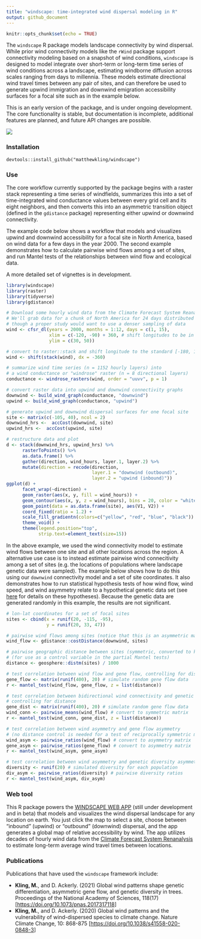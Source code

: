 ```yaml
---
title: "windscape: time-integrated wind dispersal modeling in R"
output: github_document
---
```


```r
knitr::opts_chunk$set(echo = TRUE)
```

The `windscape` R package models landscape connectivity by wind dispersal. While prior wind connectivity models like the `rWind` package support connectivity modeling based on a snapshot of wind conditions, `windscape` is designed to model integrate over short-term or long-term time series of wind conditions across a landscape, estimating windborne diffusion across scales ranging from days to millennia. These models estimate directional wind travel times between any pair of sites, and can therefore be used to generate upwind immigration and downwind emigration accessibility surfaces for a focal site such as in the example below.

This is an early version of the package, and is under ongoing development. The core functionality is stable, but documentation is incomplete, additional features are planned, and future API changes are possible.


![](https://matthewkling.github.io/img/images/windscape_hawaii.png)

### Installation

`devtools::install_github("matthewkling/windscape")`


### Use

The core workflow currently supported by the package begins with a raster stack representing a time series of windfields, summarizes this into a set of time-integrated wind conductance values between every grid cell and its eight neighbors, and then converts this into an asymmetric transition object (defined in the `gdistance` package) representing either upwind or downwind connectivity. 

The example code below shows a workflow that models and visualizes upwind and downwind accessibility for a focal site in North America, based on wind data for a few days in the year 2000. The second example demonstrates how to calculate pairwise wind flows among a set of sites, and run Mantel tests of the relationships between wind flow and ecological data. 

A more detailed set of vignettes is in development.

```r
library(windscape)
library(raster)
library(tidyverse)
library(gdistance)

# Download some hourly wind data from the Climate Forecast System Reanalysis.
# We'll grab data for a chunk of North America for 24 days distributed across a single year,
# though a proper study would want to use a denser sampling of data
wind <- cfsr_dl(years = 2000, months = 1:12, days = c(1, 15),
                xlim = c(-120, -90) + 360, # shift longitudes to be in [0, 360] range for CFSR
                ylim = c(30, 50))

# convert to raster::stack and shift longitude to the standard [-180, 180] range
wind <- shift(stack(wind), dx = -360)

# summarize wind time series (n = 1152 hourly layers) into 
# a wind conductance or "windrose" raster (n = 8 directional layers)
conductance <- windrose_rasters(wind, order = "uuvv", p = 1)

# convert raster data into upwind and downwind connectivity graphs
downwind <- build_wind_graph(conductance, "downwind")
upwind <- build_wind_graph(conductance, "upwind")

# generate upwind and downwind dispersal surfaces for one focal site 
site <- matrix(c(-105, 40), ncol = 2)
downwind_hrs <-  accCost(downwind, site)
upwind_hrs <-  accCost(upwind, site)

# restructure data and plot
d <- stack(downwind_hrs, upwind_hrs) %>%
      rasterToPoints() %>%
      as.data.frame() %>%
      gather(direction, wind_hours, layer.1, layer.2) %>%
      mutate(direction = recode(direction, 
                                layer.1 = "downwind (outbound)", 
                                layer.2 = "upwind (inbound)"))
ggplot(d) +
      facet_wrap(~direction) +
      geom_raster(aes(x, y, fill = wind_hours)) +
      geom_contour(aes(x, y, z = wind_hours), bins = 20, color = "white", linewidth = .25) +
      geom_point(data = as.data.frame(site), aes(V1, V2)) +
      coord_fixed(ratio = 1.2) +
      scale_fill_gradientn(colors=c("yellow", "red", "blue", "black")) +
      theme_void() +
      theme(legend.position="top",
            strip.text=element_text(size=15))
```


In the above example, we used the wind connectivity model to estimate wind flows between one site and all other locations across the region. A alternative use case is to instead estimate pairwise wind connecitivity among a set of sites (e.g. the locations of populations where landscape genetic data were sampled). The example below shows how to do this using our `downwind` connectivity model and a set of site coordinates. It also demonstrates how to run statistical hypothesis tests of how wind flow, wind speed, and wind asymmetry relate to a hypothetical genetic data set (see [here](https://doi.org/10.1073/pnas.2017317118) for details on these hypotheses). Because the genetic data are generated randomly in this example, the results are not significant. 

```r
# lon-lat coordinates for a set of focal sites
sites <- cbind(x = runif(20, -115, -95),
               y = runif(20, 33, 47))

# pairwise wind flows among sites (notice that this is an asymmetric matrix)
wind_flow <- gdistance::costDistance(downwind, sites)

# pairwise geographic distance between sites (symmetric, converted to km)
# (for use as a control variable in the partial Mantel tests)
distance <- geosphere::distm(sites) / 1000 

# test correlation between wind flow and gene flow, controlling for distance
gene_flow <- matrix(runif(400), 20) # simulate random gene flow data
r <- mantel_test(wind_flow, gene_flow, z = list(distance))

# test correlation between bidirectional wind connectivity and genetic isolation,
# controlling for distance
gene_dist <- matrix(runif(400), 20) # simulate random gene flow data
wind_conn <- pairwise_means(wind_flow) # convert to symmetric matrix
r <- mantel_test(wind_conn, gene_dist, z = list(distance))

# test correlation between wind asymmetry and gene flow asymmetry
# (no distance control is needed for a test of reciprocally symmetric matrices)
wind_asym <- pairwise_ratios(wind_flow) # convert to asymmetry matrix
gene_asym <- pairwise_ratios(gene_flow) # convert to asymmetry matrix
r <- mantel_test(wind_asym, gene_asym)

# test correlation between wind asymmetry and genetic diversity asymmetry
diversity <- runif(20) # simulated diversity for each population
div_asym <- pairwise_ratios(diversity) # pairwise diversity ratios
r <- mantel_test(wind_asym, div_asym)
```



### Web tool

This R package powers the [WINDSCAPE WEB APP](http://matthewkling.net/shiny/windscape/) (still under development and in beta) that models and visualizes the wind dispersal landscape for any location on earth. You just click the map to select a site, choose between "inbound" (upwind) or "outbound" (downwind) dispersal, and the app generates a global map of relative accessibility by wind. The app utilizes decades of hourly wind data from the [Climate Forecast System Renanalysis](https://cfs.ncep.noaa.gov/cfsr/) to estimate long-term average wind travel times between locations.



### Publications

Publications that have used the `windscape` framework include:

-   **Kling, M.**, and D. Ackerly. (2021) Global wind patterns shape genetic differentiation, asymmetric gene flow, and genetic diversity in trees. Proceedings of the National Academy of Sciences, 118(17) [<https://doi.org/10.1073/pnas.2017317118>]
-   **Kling, M.**, and D. Ackerly. (2020) Global wind patterns and the vulnerability of wind-dispersed species to climate change. Nature Climate Change, 10: 868-875 [<https://doi.org/10.1038/s41558-020-0848-3>]
